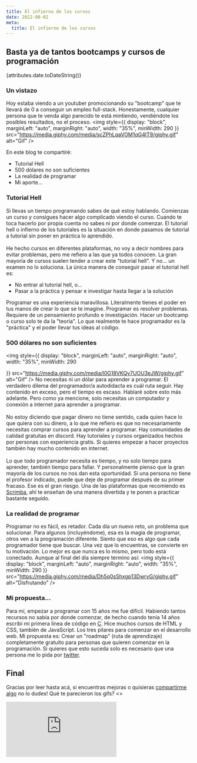 ```yaml
---
title: El infierno de los cursos
date: 2022-08-02
meta:
  title: El infierno de los cursos
---
```


## Basta ya de tantos bootcamps y cursos de programación

{attributes.date.toDateString()}

### Un vistazo

Hoy estaba viendo a un youtuber promocionando su "bootcamp" que te llevará de 0 a conseguir un empleo full-stack. Honestamente, cualquier persona que te venda algo parecido te está mintiendo, vendiéndote los posibles resultados, no el proceso.
<img
  style={{
    display: "block",
    marginLeft: "auto",
    marginRight: "auto",
    width: "35%",
    minWidth: 290
  }}
  src="https://media.giphy.com/media/scZPhLqaVOM1qG4lT9/giphy.gif"
  alt="Gif"
/>

En este blog te compartiré:
<ul>
  <li>Tutorial Hell</li>
  <li>500 dólares no son suficientes</li>
  <li>La realidad de programar</li>
  <li>Mi aporte...</li>
</ul>

### Tutorial Hell

Si llevas un tiempo programando sabes de qué estoy hablando. Comienzas un curso y consigues hacer algo complicado viendo el curso. Cuando te toca hacerlo por propia cuenta no sabes ni por donde comenzar. El tutorial hell o infierno de los tutoriales es la situación en donde pasamos de tutorial a tutorial sin poner en práctica lo aprendido.<br></br> He hecho cursos en diferentes plataformas, no voy a decir nombres para evitar problemas,  pero me refiero a las que ya todos conocen. La gran mayoría de cursos suelen tender a crear este "tutorial hell". Y no... un examen no lo soluciona. La única manera de conseguir pasar el tutorial hell es:
<ul>
  <li>No entrar al tutorial hell, o...</li>
  <li>Pasar a la práctica y pensar e investigar hasta llegar a la solución</li>
</ul>
Programar es una experiencia maravillosa. Literalmente tienes el poder en tus manos de crear lo que se te imagine. Programar es resolver problemas. Requiere de un pensamiento profundo e investigación. Hacer un bootcamp o curso solo te da la "teoría". Lo que realmente te hace programador es la "práctica" y el poder llevar tus ideas al código.

### 500 dólares no son suficientes
<img
  style={{
    display: "block",
    marginLeft: "auto",
    marginRight: "auto",
    width: "35%",
    minWidth: 290

  }}
  src="https://media.giphy.com/media/l0G18VKQy7UOU3eJW/giphy.gif"
  alt="Gif"
/>
No necesitas ni un dólar para aprender a programar. El verdadero dilema del programador/a autodidacta es cuál ruta seguir. Hay contenido en exceso, pero el tiempo es escaso. Hablaré sobre esto más adelante. Pero como ya mencione, solo necesitas un computador y conexión a internet para aprender a programar.<br></br>
No estoy diciendo que pagar dinero no tiene sentido, cada quien hace lo que quiera con su dinero, a lo que me refiero es que no necesariamente necesitas comprar cursos para aprender a programar. Hay comunidades de calidad gratuitas en discord. Hay tutoriales y cursos organizados hechos por personas con experiencia gratis. Si quieres empezar a hacer proyectos también hay mucho contenido en internet.<br></br>
Lo que todo programador necesita es tiempo, y no solo tiempo para aprender, también tiempo para fallar. Y personalmente pienso que la gran mayoría de los cursos no nos dan esta oportunidad. Si una persona no tiene el profesor indicado, puede que deje de programar después de su primer fracaso. Ese es el gran riesgo. Una de las plataformas que recomiendo es <a href="https://scrimba.com/" target="_blank">Scrimba</a>, ahí te enseñan de una manera divertida y te ponen a practicar bastante seguido.

### La realidad de programar
Programar no es fácil, es retador. Cada día un nuevo reto, un problema que solucionar. Para algunos (incluyéndome), esa es la magia de programar, otros ven a la programación diferente. Siento que eso es algo que cada programador tiene que buscar. Una vez que lo encuentras, se convierte en tu motivación. Lo mejor es que nunca es lo mismo, pero todo está conectado. Aunque al final del día siempre termino así: 
<img
  style={{
    display: "block",
    marginLeft: "auto",
    marginRight: "auto",
    width: "35%",
    minWidth: 290
  }}
  src="https://media.giphy.com/media/Dh5q0sShxgp13DwrvG/giphy.gif"
  alt="Disfrutando"
/>

### Mi propuesta...
Para mí, empezar a programar con 15 años me fue difícil. Habiendo tantos recursos no sabía por donde comenzar, de hecho cuando tenía 14 años escribí mi primera línea de código en <a href="https://en.wikipedia.org/wiki/C_(programming_language)" target="_blank">C</a>. Hice muchos cursos de HTML y CSS, también de JavaScript. Los tres pilares para comenzar en el desarrollo web. Mi propuesta es: Crear un "roadmap" (ruta de aprendizaje) completamente gratuito para personas que quieren comenzar en la programación. Si quieres que esto suceda solo es necesario que una persona me lo pida por <a href="https://twitter.com/kaitakami_/" target="_blank">twitter</a>.

## Final

Gracias por leer hasta acá, si encuentras mejoras o quisieras <a href="https://twitter.com/kaitakami_/" target="_blank">compartirme algo</a> no lo dudes! Qué te parecieron los gifs?
<>
  <iframe
    className="qp_iframe"
    src="https://poll-maker.com/frame4418559x483544bB-139"
    seamless="seamless"
    frameBorder="no"
    style={{ border: 0, background: "transparent", width: "100%", height: 480 }}
  />
  <div
    id="qp_foot4418559"
    style={{ width: "100%", padding: 5, textAlign: "center" }}
  >
    <a href="https://poll-maker.com/poll4418559x483544bB-139"></a>
  </div>
  <style dangerouslySetInnerHTML={{ __html: "" }} />
</>

## Suscríbete al newsletter!
#### Hay sorpresa para las primeras 10 personas :)
<iframe
  src="https://embeds.beehiiv.com/eb2aa2c1-0717-4026-8fd6-766b64c8a5d1"
  data-test-id="beehiiv-embed"
  width="100%"
  height={320}
  frameBorder={0}
  scrolling="no"
  style={{
    borderRadius: 4,
    border: "2px solid #e5e7eb",
    margin: 0,
    backgroundColor: "transparent"
  }}
/>